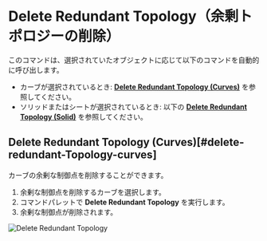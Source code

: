
<Reference shortcut="" command="Delete Redundant Topology" button="" />

# Delete Redundant Topology（余剰トポロジーの削除）

このコマンドは、選択されていたオブジェクトに応じて以下のコマンドを自動的に呼び出します。
- カーブが選択されているとき: [**Delete Redundant Topology (Curves)**](../sketch/delete-redundant-Topology#delete-redundant-Topology-curves) を参照してください。
- ソリッドまたはシートが選択されているとき: 以下の [**Delete Redundant Topology (Solid)**](../solid/delete-redundant-Topology#delete-redundant-Topology-solid) を参照してください。

## Delete Redundant Topology (Curves)[#delete-redundant-Topology-curves]

カーブの余剰な制御点を削除することができます。

1. 余剰な制御点を削除するカーブを選択します。
2. コマンドパレットで **Delete Redundant Topology** を実行します。
3. 余剰な制御点が削除されます。

![Delete Redundant Topology](/img/delete-redundant-topology.gif)